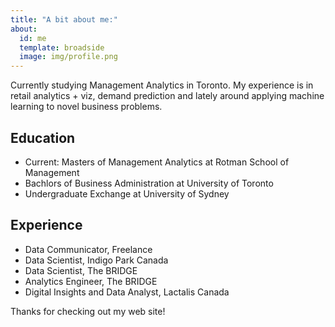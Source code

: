 ```yaml
---
title: "A bit about me:"
about:
  id: me
  template: broadside
  image: img/profile.png
---
```


:::{#me}

Currently studying Management Analytics in Toronto. My experience is in retail analytics + viz, demand prediction and lately around applying machine learning to novel business problems.

## Education
+ Current: Masters of Management Analytics at Rotman School of Management
+ Bachlors of Business Administration at University of Toronto
+ Undergraduate Exchange at University of Sydney

## Experience
+ Data Communicator, Freelance
+ Data Scientist, Indigo Park Canada
+ Data Scientist, The BRIDGE
+ Analytics Engineer, The BRIDGE
+ Digital Insights and Data Analyst, Lactalis Canada

:::

Thanks for checking out my web site!
